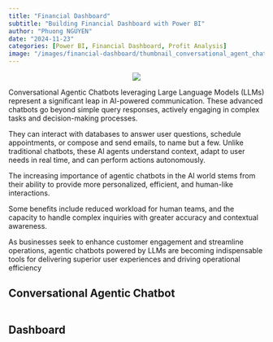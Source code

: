 ```yaml
---
title: "Financial Dashboard"
subtitle: "Building Financial Dashboard with Power BI"
author: "Phuong NGUYEN"
date: "2024-11-23"
categories: [Power BI, Financial Dashboard, Profit Analysis]
image: "/images/financial-dashboard/thumbnail_conversational_agent_chatbot.png" 
---
```


<center><img src="/images/financial-dashboard/thumbnail_conversational_agent_chatbot.png"></center>

Conversational Agentic Chatbots leveraging Large Language Models (LLMs) represent a significant leap in AI-powered communication. These advanced chatbots go beyond simple query responses, actively engaging in complex tasks and decision-making processes. 

They can interact with databases to answer user questions, schedule appointments, or compose and send emails, to name but a few. Unlike traditional chatbots, these AI agents understand context, adapt to user needs in real time, and can perform actions autonomously. 

The increasing importance of agentic chatbots in the AI world stems from their ability to provide more personalized, efficient, and human-like interactions. 

Some benefits include reduced workload for human teams, and the capacity to handle complex inquiries with greater accuracy and contextual awareness. 

As businesses seek to enhance customer engagement and streamline operations, agentic chatbots powered by LLMs are becoming indispensable tools for delivering superior user experiences and driving operational efficiency

## Conversational Agentic Chatbot

```python

```

## Dashboard

```python

```

